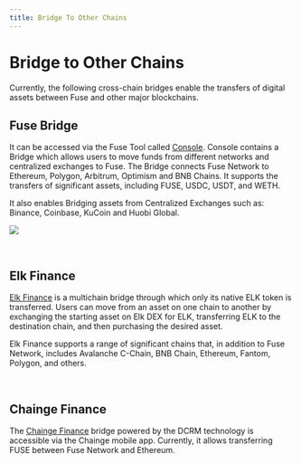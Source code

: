 ```yaml
---
title: Bridge To Other Chains
---
```


# Bridge to Other Chains

Currently, the following cross-chain bridges enable the transfers of digital assets between Fuse and other major blockchains.

## Fuse Bridge

It can be accessed via the Fuse Tool called [Console](https://console.fuse.io/bridge). Console contains a Bridge which allows users to move funds from different networks and centralized exchanges to Fuse. The Bridge connects Fuse Network to Ethereum, Polygon, Arbitrum, Optimism and BNB Chains. It supports the transfers of significant assets, including FUSE, USDC, USDT, and WETH.

It also enables Bridging assets from Centralized Exchanges such as: Binance, Coinbase, KuCoin and Huobi Global.

![](/img/getting-started/bridge.png)

<p>&nbsp;</p>

## Elk Finance

[Elk Finance](https://elk.finance/) is a multichain bridge through which only its native ELK token is transferred. Users can move from an asset on one chain to another by exchanging the starting asset on Elk DEX for ELK, transferring ELK to the destination chain, and then purchasing the desired asset.&#x20;

Elk Finance supports a range of significant chains that, in addition to Fuse Network, includes Avalanche C-Chain, BNB Chain, Ethereum, Fantom, Polygon, and others.&#x20;

<p>&nbsp;</p>

## Chainge Finance

The [Chainge Finance](https://chainge.finance) bridge powered by the DCRM technology is accessible via the Chainge mobile app. Currently, it allows transferring FUSE between Fuse Network and Ethereum.&#x20;
